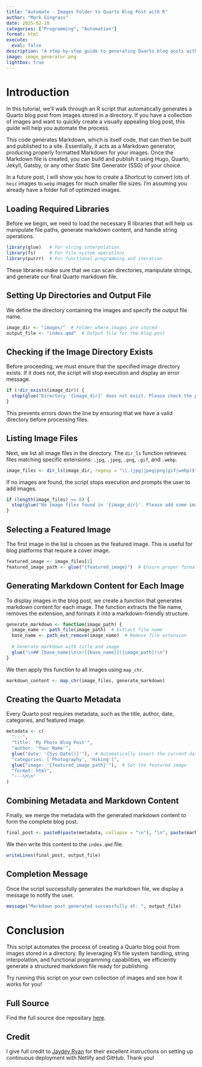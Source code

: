 ```yaml
---
title: "Automate - Images Folder to Quarto Blog Post with R"
author: "Mark Gingrass"
date: 2025-02-10
categories: ["Programming", "Automation"]
format: html
execute:
  eval: false
description: "A step-by-step guide to generating Quarto blog posts with a folder of images using R. Learn how to automate markdown creation, structure metadata, and display images seamlessly with reproducible code."
image: image_generator.png 
lightbox: true
---
```


# Introduction

In this tutorial, we'll walk through an R script that automatically generates a Quarto blog post from images stored in a directory. If you have a collection of images and want to quickly create a visually appealing blog post, this guide will help you automate the process.

::: callout-note
This code generates Markdown, which is itself code, that can then be built and published to a site. Essentially, it acts as a Markdown generator, producing properly formatted Markdown for your images. Once the Markdown file is created, you can build and publish it using Hugo, Quarto, Jekyll, Gatsby, or any other Static Site Generator (SSG) of your choice.
:::

In a future post, I will show you how to create a Shortcut to convert lots of `heic` images to `webp` images for much smaller file sizes. I'm assuming you already have a folder full of optimized images.

## Loading Required Libraries

Before we begin, we need to load the necessary R libraries that will help us manipulate file paths, generate markdown content, and handle string operations.

```r
library(glue)   # For string interpolation
library(fs)     # For file system operations
library(purrr)  # For functional programming and iteration
```

These libraries make sure that we can scan directories, manipulate strings, and generate our final Quarto markdown file.

## Setting Up Directories and Output File

We define the directory containing the images and specify the output file name.

```r
image_dir <- "images/"  # Folder where images are stored
output_file <- "index.qmd"  # Output file for the blog post
```

## Checking if the Image Directory Exists

Before proceeding, we must ensure that the specified image directory exists. If it does not, the script will stop execution and display an error message.

```r
if (!dir_exists(image_dir)) {
  stop(glue("Directory '{image_dir}' does not exist. Please check the path."))
}
```

This prevents errors down the line by ensuring that we have a valid directory before processing files.

## Listing Image Files

Next, we list all image files in the directory. The `dir_ls` function retrieves files matching specific extensions: `.jpg`, `.jpeg`, `.png`, `.gif`, and `.webp`.

```r
image_files <- dir_ls(image_dir, regexp = "\\.(jpg|jpeg|png|gif|webp)$")
```

If no images are found, the script stops execution and prompts the user to add images.

```r
if (length(image_files) == 0) {
  stop(glue("No image files found in '{image_dir}'. Please add some images."))
}
```

## Selecting a Featured Image

The first image in the list is chosen as the featured image. This is useful for blog platforms that require a cover image.

```r
featured_image <- image_files[1]  
featured_image_path <- glue("{featured_image}")  # Ensure proper formatting
```

## Generating Markdown Content for Each Image

To display images in the blog post, we create a function that generates markdown content for each image. The function extracts the file name, removes the extension, and formats it into a markdown-friendly structure.

```r
generate_markdown <- function(image_path) {
  image_name <- path_file(image_path)  # Extract file name
  base_name <- path_ext_remove(image_name)  # Remove file extension
  
  # Generate markdown with title and image
  glue("\n## {base_name}\n\n![{base_name}]({image_path})\n")
}
```

We then apply this function to all images using `map_chr`.

```r
markdown_content <- map_chr(image_files, generate_markdown)
```

## Creating the Quarto Metadata

Every Quarto post requires metadata, such as the title, author, date, categories, and featured image.

```r
metadata <- c(
  "---",
  "title: 'My Photo Blog Post'",
  "author: 'Your Name'",
  glue("date: '{Sys.Date()}'"),  # Automatically insert the current date
  "categories: ['Photography', 'Hiking']",
  glue("image: '{featured_image_path}'"),  # Set the featured image
  "format: html",
  "---\n\n"
)
```

## Combining Metadata and Markdown Content

Finally, we merge the metadata with the generated markdown content to form the complete blog post.

```r
final_post <- paste0(paste(metadata, collapse = "\n"), "\n", paste(markdown_content, collapse = "\n"))
```

We then write this content to the `index.qmd` file.

```r
writeLines(final_post, output_file)
```

## Completion Message

Once the script successfully generates the markdown file, we display a message to notify the user.

```r
message("Markdown post generated successfully at: ", output_file)
```

# Conclusion

This script automates the process of creating a Quarto blog post from images stored in a directory. By leveraging R’s file system handling, string interpolation, and functional programming capabilities, we efficiently generate a structured markdown file ready for publishing.

Try running this script on your own collection of images and see how it works for you!

## Full Source

Find the full source doe repositary [here](https://github.com/mtgingrass/images_to_markdown.git).

## Credit

I give full credit to [Jaydey Ryan](https://jadeyryan.com/blog/2023-11-19_publish-quarto-website/#configure-continuous-deployment) for their excellent instructions on setting up continuous deployment with Netlify and GitHub. Thank you!
